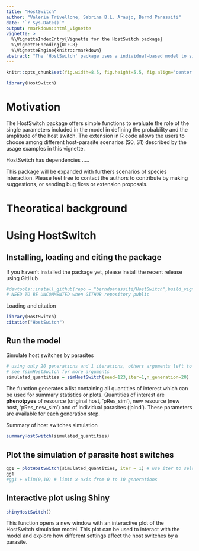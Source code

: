 ```yaml
---
title: "HostSwitch"
author: "Valeria Trivellone, Sabrina B.L. Araujo, Bernd Panassiti"
date: "`r Sys.Date()`"
output: rmarkdown::html_vignette
vignette: >
  %\VignetteIndexEntry{Vignette for the HostSwitch package}
  %\VignetteEncoding{UTF-8}
  %\VignetteEngine{knitr::rmarkdown}
abstract: "The 'HostSwitch' package uses a individual-based model to simulate the parasite's successful invasion and survival on a new host. As a consequence of such colonization, the parasite acquiring a new host adapts to a different resource which becomes an actual host. Recently, Araujo et al. (2015) introduced a mathematical model that evaluates the host switch of a parasite. The authors conceived the initial model to test the ...Here, we introduce the R package, HostSwitch which formalizes and extends the original model built on Fortran provided by Araujo et al. (2015). We describe the areas of application to increase the utility of the present simulation of the host switch under the ecological fitting hypotheses. Understanding Host-Switching by Ecological Fitting [https://doi.org/10.1371/journal.pone.0139225](https://doi.org/10.1371/journal.pone.0139225). The package provides an R-friendly and modified version of this model which can be applied to different host-parasite scenarios. \n \n \n"
---
```


```r
knitr::opts_chunk$set(fig.width=8.5, fig.height=5.5, fig.align='center', warning=FALSE, message=FALSE, cache = T)
```

```r
library(HostSwitch)
```

# Motivation 
The HostSwitch package offers simple functions to evaluate the role of the single parameters included in the model in defining the probability and the amplitude of the host switch. The extension in R code allows the users to choose among different host-parasite scenarios (S0, S1) described by the usage examples in this vignette.

HostSwitch has dependencies .....

This package will be expanded with furthers scenarios of species interaction. Please feel free to contact the authors to contribute by making suggestions, or sending bug fixes or extension proposals. 


# Theoratical background


# Using HostSwitch

## Installing, loading and citing the package

If you haven't installed the package yet, please install the recent release using GitHub

```r
#devtools::install_github(repo = "berndpanassiti/HostSwitch",build_vignettes = TRUE)
# NEED TO BE UNCOMMENTED when GITHUB repository public
```

Loading and citation

```r
library(HostSwitch)
citation("HostSwitch")
```


## Run the model
Simulate host switches by parasites
```r
# using only 20 generations and 1 iterations, others arguments left to default values
# see ?simHostSwitch for more arguments
simulated_quantities = simHostSwitch(seed=123,iter=1,n_generation=20) 
```

The function generates a list containing all quantities of interest which can be used for summary statistics or plots. Quantities of interest are **phenotpyes** of resource (original host, 'pRes_sim'), new resource (new host, 'pRes_new_sim') and of individual parasites ('pInd'). These parameters are available for each generation step.


Summary of host switches simulation
```r
summaryHostSwitch(simulated_quantities) 
```



## Plot the simulation of parasite host switches
```r
gg1 = plotHostSwitch(simulated_quantities, iter = 1) # use iter to select specific iterations
gg1
#gg1 + xlim(0,10) # limit x-axis from 0 to 10 generations
```


## Interactive plot using Shiny
```r
shinyHostSwitch()
```

This function opens a new window with an interactive plot of the HostSwitch simulation model. This plot can be used to interact with the model and explore how different settings affect the host switches by a parasite.
